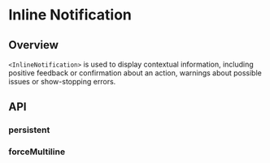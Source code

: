 
<Meta title="Tier 2/Inline Notification" />

# Inline Notification

<ResourceLinks
  sourceCode="https://github.com/cultureamp/kaizen-design-system/tree/main/packages/components/src/Notification/InlineNotification"
  figma="https://www.figma.com/file/eZKEE5kXbEMY3lx84oz8iN/%F0%9F%92%9C-UI-Kit%3A-Heart?type=design&node-id=1929%3A21594&mode=design&t=HmSOpdHdka19ZmTO-1"
  designGuidelines="https://cultureamp.atlassian.net/wiki/spaces/DesignSystem/pages/3082093392/Inline+Notification"
  className="!mb-8"
/>

<KAIOInstallation exportNames="InlineNotification" />

## Overview

`<InlineNotification>` is used to display contextual information, including positive feedback or confirmation about an action, warnings about possible issues or show-stopping errors.

<Canvas of={InlineNotificationExamples.Playground} />

## API

<Controls of={InlineNotificationExamples.Playground} />


### persistent

<Description of={InlineNotificationExamples.Persistent} />
<Canvas of={InlineNotificationExamples.Persistent} />

### forceMultiline

<Description of={InlineNotificationExamples.ForceMultilineDemo} />
<Canvas of={InlineNotificationExamples.ForceMultilineDemo} />

<Description of={InlineNotificationExamples.ContentMultilineDemo} />
<Canvas of={InlineNotificationExamples.ContentMultilineDemo} />
